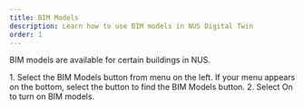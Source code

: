 ```yaml
---
title: BIM Models
description: Learn how to use BIM models in NUS Digital Twin
order: 1
---
```


BIM models are available for certain buildings in NUS. 

<Steps>
1. Select the <span style={{ display: 'inline-block' }}><Icons.BIMModels height="1.125rem" width="1.125rem" /></span> BIM Models button from menu on the left. If your menu appears on the bottom, select the <span style={{ display: 'inline-block' }}><Icons.Layers height="1.125rem" width="1.125rem" /></span> button to find the BIM Models button.
2. Select On to turn on BIM models.
</Steps>